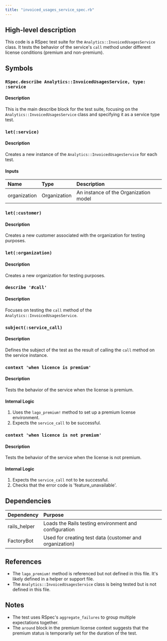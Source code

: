 ```yaml
---
title: "invoiced_usages_service_spec.rb"
---
```


## High-level description
This code is a RSpec test suite for the `Analytics::InvoicedUsagesService` class. It tests the behavior of the service's `call` method under different license conditions (premium and non-premium).

## Symbols

### `RSpec.describe Analytics::InvoicedUsagesService, type: :service`
#### Description
This is the main describe block for the test suite, focusing on the `Analytics::InvoicedUsagesService` class and specifying it as a service type test.

### `let(:service)`
#### Description
Creates a new instance of the `Analytics::InvoicedUsagesService` for each test.

#### Inputs
| Name | Type | Description |
|:-----|:-----|:------------|
| organization | Organization | An instance of the Organization model |

### `let(:customer)`
#### Description
Creates a new customer associated with the organization for testing purposes.

### `let(:organization)`
#### Description
Creates a new organization for testing purposes.

### `describe '#call'`
#### Description
Focuses on testing the `call` method of the `Analytics::InvoicedUsagesService`.

### `subject(:service_call)`
#### Description
Defines the subject of the test as the result of calling the `call` method on the service instance.

### `context 'when licence is premium'`
#### Description
Tests the behavior of the service when the license is premium.

#### Internal Logic
1. Uses the `lago_premium!` method to set up a premium license environment.
2. Expects the `service_call` to be successful.

### `context 'when licence is not premium'`
#### Description
Tests the behavior of the service when the license is not premium.

#### Internal Logic
1. Expects the `service_call` not to be successful.
2. Checks that the error code is 'feature_unavailable'.

## Dependencies
| Dependency | Purpose |
|:-----------|:--------|
| rails_helper | Loads the Rails testing environment and configuration |
| FactoryBot | Used for creating test data (customer and organization) |

## References
- The `lago_premium!` method is referenced but not defined in this file. It's likely defined in a helper or support file.
- The `Analytics::InvoicedUsagesService` class is being tested but is not defined in this file.

## Notes
- The test uses RSpec's `aggregate_failures` to group multiple expectations together.
- The `around` block in the premium license context suggests that the premium status is temporarily set for the duration of the test.